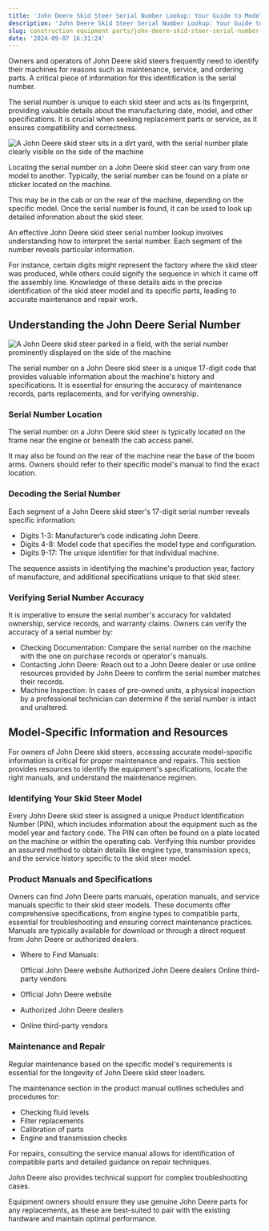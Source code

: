 ```yaml
---
title: 'John Deere Skid Steer Serial Number Lookup: Your Guide to Model Identification'
description: 'John Deere Skid Steer Serial Number Lookup: Your Guide to Model Identification'
slug: construction equipment parts/john-deere-skid-steer-serial-number-lookup
date: '2024-09-07 16:31:24'
---
```

Owners and operators of John Deere skid steers frequently need to identify their machines for reasons such as maintenance, service, and ordering parts. A critical piece of information for this identification is the serial number.

The serial number is unique to each skid steer and acts as its fingerprint, providing valuable details about the manufacturing date, model, and other specifications. It is crucial when seeking replacement parts or service, as it ensures compatibility and correctness.


![A John Deere skid steer sits in a dirt yard, with the serial number plate clearly visible on the side of the machine](/images/insights/v2-7kwf2-1s0fa-1747329466416.jpg)


Locating the serial number on a John Deere skid steer can vary from one model to another. Typically, the serial number can be found on a plate or sticker located on the machine.

This may be in the cab or on the rear of the machine, depending on the specific model. Once the serial number is found, it can be used to look up detailed information about the skid steer.

An effective John Deere skid steer serial number lookup involves understanding how to interpret the serial number. Each segment of the number reveals particular information.

For instance, certain digits might represent the factory where the skid steer was produced, while others could signify the sequence in which it came off the assembly line. Knowledge of these details aids in the precise identification of the skid steer model and its specific parts, leading to accurate maintenance and repair work.

## Understanding the John Deere Serial Number


![A John Deere skid steer parked in a field, with the serial number prominently displayed on the side of the machine](/images/insights/v2-7kwfe-2oouq-1747329466416.jpg)


The serial number on a John Deere skid steer is a unique 17-digit code that provides valuable information about the machine's history and specifications. It is essential for ensuring the accuracy of maintenance records, parts replacements, and for verifying ownership.

### Serial Number Location

The serial number on a John Deere skid steer is typically located on the frame near the engine or beneath the cab access panel.

It may also be found on the rear of the machine near the base of the boom arms. Owners should refer to their specific model's manual to find the exact location.

### Decoding the Serial Number

Each segment of a John Deere skid steer's 17-digit serial number reveals specific information:

- Digits 1-3: Manufacturer’s code indicating John Deere.
- Digits 4-8: Model code that specifies the model type and configuration.
- Digits 9-17: The unique identifier for that individual machine.

The sequence assists in identifying the machine's production year, factory of manufacture, and additional specifications unique to that skid steer.

### Verifying Serial Number Accuracy

It is imperative to ensure the serial number's accuracy for validated ownership, service records, and warranty claims. Owners can verify the accuracy of a serial number by:

- Checking Documentation: Compare the serial number on the machine with the one on purchase records or operator's manuals.
- Contacting John Deere: Reach out to a John Deere dealer or use online resources provided by John Deere to confirm the serial number matches their records.
- Machine Inspection: In cases of pre-owned units, a physical inspection by a professional technician can determine if the serial number is intact and unaltered.


## Model-Specific Information and Resources



For owners of John Deere skid steers, accessing accurate model-specific information is critical for proper maintenance and repairs. This section provides resources to identify the equipment's specifications, locate the right manuals, and understand the maintenance regimen.

### Identifying Your Skid Steer Model

Every John Deere skid steer is assigned a unique Product Identification Number (PIN), which includes information about the equipment such as the model year and factory code. The PIN can often be found on a plate located on the machine or within the operating cab. Verifying this number provides an assured method to obtain details like engine type, transmission specs, and the service history specific to the skid steer model.

### Product Manuals and Specifications

Owners can find John Deere parts manuals, operation manuals, and service manuals specific to their skid steer models. These documents offer comprehensive specifications, from engine types to compatible parts, essential for troubleshooting and ensuring correct maintenance practices. Manuals are typically available for download or through a direct request from John Deere or authorized dealers.

- Where to Find Manuals:

 	Official John Deere website
 	Authorized John Deere dealers
 	Online third-party vendors


- Official John Deere website
- Authorized John Deere dealers
- Online third-party vendors


### Maintenance and Repair

Regular maintenance based on the specific model's requirements is essential for the longevity of John Deere skid steer loaders.

The maintenance section in the product manual outlines schedules and procedures for:

- Checking fluid levels
- Filter replacements
- Calibration of parts
- Engine and transmission checks

For repairs, consulting the service manual allows for identification of compatible parts and detailed guidance on repair techniques.

John Deere also provides technical support for complex troubleshooting cases.

Equipment owners should ensure they use genuine John Deere parts for any replacements, as these are best-suited to pair with the existing hardware and maintain optimal performance.
